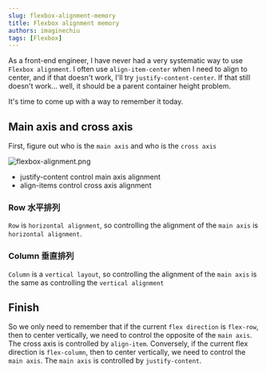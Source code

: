 ```yaml
---
slug: flexbox-alignment-memory
title: Flexbox alignment memory
authors: imaginechiu
tags: [Flexbox]
---
```





As a front-end engineer, I have never had a very systematic way to use `Flexbox alignment`. I often use `align-item-center` when I need to align to center, and if that doesn't work, I'll try `justify-content-center`. If that still doesn't work... well, it should be a parent container height problem.

It's time to come up with a way to remember it today.

## Main axis and cross axis

First, figure out who is the `main axis` and who is the `cross axis`



![flexbox-alignment.png](/blog/2023-09-19-flexbox-alignment-memory/1.png)


- justify-content control main axis alignment
- align-items control cross axis alignment


### Row 水平排列

`Row` is `horizontal alignment`, so controlling the alignment of the `main axis` is `horizontal alignment`.


<FlexboxRowAlignmentMemory/>



### Column 垂直排列

`Column` is a `vertical layout`, so controlling the alignment of the `main axis` is the same as controlling the `vertical alignment`


<FlexboxColumnAlignmentMemory/>


## Finish

So we only need to remember that if the current `flex direction` is `flex-row`, then to center vertically, we need to control the opposite of the `main axis`. The cross axis is controlled by `align-item`. Conversely, if the current flex direction is `flex-column`, then to center vertically, we need to control the `main axis`. The `main axis` is controlled by `justify-content`.
